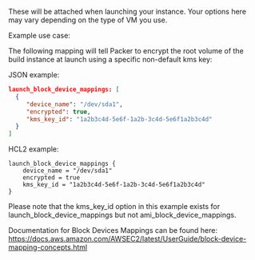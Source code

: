 <!-- Code generated from the comments of the BlockDevice struct in builder/amazon/common/block_device.go; DO NOT EDIT MANUALLY -->

These will be attached when launching your instance. Your
options here may vary depending on the type of VM you use.

Example use case:

The following mapping will tell Packer to encrypt the root volume of the
build instance at launch using a specific non-default kms key:

JSON example:

```json
launch_block_device_mappings: [
  {
     "device_name": "/dev/sda1",
     "encrypted": true,
     "kms_key_id": "1a2b3c4d-5e6f-1a2b-3c4d-5e6f1a2b3c4d"
  }
]
```

HCL2 example:

```hcl
launch_block_device_mappings {
    device_name = "/dev/sda1"
    encrypted = true
    kms_key_id = "1a2b3c4d-5e6f-1a2b-3c4d-5e6f1a2b3c4d"
}
```

Please note that the kms_key_id option in this example exists for
launch_block_device_mappings but not ami_block_device_mappings.

Documentation for Block Devices Mappings can be found here:
https://docs.aws.amazon.com/AWSEC2/latest/UserGuide/block-device-mapping-concepts.html
